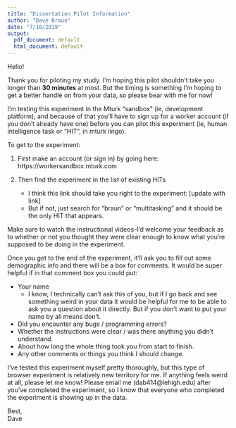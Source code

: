 ```yaml
---
title: "Dissertation Pilot Information"
author: "Dave Braun"
date: "7/10/2019"
output:
  pdf_document: default
  html_document: default
---
```


Hello!

Thank you for piloting my study. I’m hoping this pilot shouldn’t take you longer than **30 minutes** at most. But the timing is something I'm hoping to get a better handle on from your data, so please bear with me for now!

I’m testing this experiment in the Mturk “sandbox” (ie, development platform), and because of that you’ll have to sign up for a worker account (if you don’t already have one) before you can pilot this experiment (ie, human intelligence task or “HIT”, in mturk lingo).

To get to the experiment:
  
  1. First make an account (or sign in) by going here: https://workersandbox.mturk.com  
  
  2. Then find the experiment in the list of existing HITs
      * I think this link should take you right to the experiment: [update with link]
      * But if not, just search for “braun” or “multitasking” and it should be the only HIT that appears.  

Make sure to watch the instructional videos--I'd welcome your feedback as to whether or not you thought they were clear enough to know what you're supposed to be doing in the experiment.

Once you get to the end of the experiment, it’ll ask you to fill out some demographic info and there will be a box for comments. It would be super helpful if in that comment box you could put:

  * Your name   
    * I know, I technically can’t ask this of you, but if I go back and see something weird in your data it would be helpful for me to be able to ask you a question about it directly. But if you don’t want to put your name by all means don’t.  
  * Did you encounter any bugs / programming errors?  
  * Whether the instructions were clear / was there anything you didn’t understand.  
  * About how long the whole thing took you from start to finish.  
  * Any other comments or things you think I should change.  

I’ve tested this experiment myself pretty thoroughly, but this type of browser experiment is relatively new territory for me. If anything feels weird at all, please let me know! Please email me (dab414@lehigh.edu) after you’ve completed the experiment, so I know that everyone who completed the experiment is showing up in the data.

Best,  
Dave